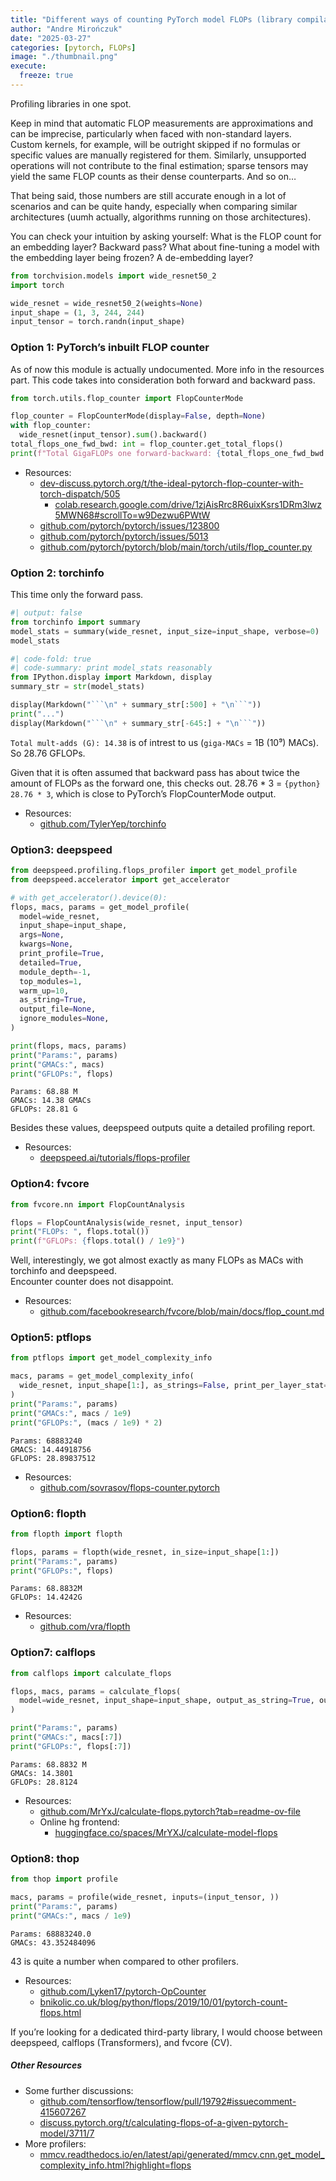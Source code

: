 ```yaml
---
title: "Different ways of counting PyTorch model FLOPs (library compilation)"
author: "Andre Mirończuk"
date: "2025-03-27"
categories: [pytorch, FLOPs]
image: "./thumbnail.png"
execute:
  freeze: true
---
```


Profiling libraries in one spot.

Keep in mind that automatic FLOP measurements are approximations and can be
imprecise, particularly when faced with non-standard layers. Custom kernels, for
example, will be outright skipped if no formulas or specific values are manually
registered for them. Similarly, unsupported operations will not contribute to the
final estimation; sparse tensors may yield the same FLOP counts as their dense
counterparts. And so on...

That being said, those numbers are still accurate enough in a lot of scenarios and
can be quite handy, especially when comparing similar architectures (uumh actually,
algorithms running on those architectures).

You can check your intuition by asking yourself: What is the FLOP count for an
embedding layer? Backward pass? What about fine-tuning a model with the embedding
layer being frozen? A de-embedding layer?

```python
from torchvision.models import wide_resnet50_2
import torch

wide_resnet = wide_resnet50_2(weights=None)
input_shape = (1, 3, 244, 244)
input_tensor = torch.randn(input_shape)
```

### Option 1: PyTorch's inbuilt FLOP counter

As of now this module is actually undocumented. More info in the resources part. This
code takes into consideration both forward and backward pass.

```python
from torch.utils.flop_counter import FlopCounterMode

flop_counter = FlopCounterMode(display=False, depth=None)
with flop_counter:
  wide_resnet(input_tensor).sum().backward()
total_flops_one_fwd_bwd: int = flop_counter.get_total_flops()
print(f"Total GigaFLOPs one forward-backward: {total_flops_one_fwd_bwd / 1e9}")
```

- Resources:
  - [dev-discuss.pytorch.org/t/the-ideal-pytorch-flop-counter-with-torch-dispatch/505](https://dev-discuss.pytorch.org/t/the-ideal-pytorch-flop-counter-with-torch-dispatch/505)
    - [colab.research.google.com/drive/1zjAisRrc8R6uixKsrs1DRm3lwz5MWN68#scrollTo=w9Dezwu6PWtW](https://colab.research.google.com/drive/1zjAisRrc8R6uixKsrs1DRm3lwz5MWN68#scrollTo=w9Dezwu6PWtW)
  - [github.com/pytorch/pytorch/issues/123800](https://github.com/pytorch/pytorch/issues/123800)
  - [github.com/pytorch/pytorch/issues/5013](https://github.com/pytorch/pytorch/issues/5013)
  - [github.com/pytorch/pytorch/blob/main/torch/utils/flop_counter.py](https://github.com/pytorch/pytorch/blob/main/torch/utils/flop_counter.py)


### Option 2: torchinfo

This time only the forward pass.

```python
#| output: false
from torchinfo import summary
model_stats = summary(wide_resnet, input_size=input_shape, verbose=0)
model_stats
```

```python
#| code-fold: true
#| code-summary: print model_stats reasonably
from IPython.display import Markdown, display
summary_str = str(model_stats)

display(Markdown("```\n" + summary_str[:500] + "\n```"))
print("...")
display(Markdown("```\n" + summary_str[-645:] + "\n```"))
```

`Total mult-adds (G): 14.38` is of intrest to us (`giga-MACs` = 1B (10⁹) MACs). So
28.76 GFLOPs.

Given that it is often assumed that backward pass has about twice the amount of FLOPs as
the forward one, this checks out. 28.76 * 3 = `{python} 28.76 * 3`, which is close to
PyTorch's FlopCounterMode output.

- Resources:
  - [github.com/TylerYep/torchinfo](https://github.com/TylerYep/torchinfo)

### Option3: deepspeed

```python
from deepspeed.profiling.flops_profiler import get_model_profile
from deepspeed.accelerator import get_accelerator

# with get_accelerator().device(0):
flops, macs, params = get_model_profile(
  model=wide_resnet,
  input_shape=input_shape,
  args=None,
  kwargs=None,
  print_profile=True,
  detailed=True,
  module_depth=-1,
  top_modules=1,
  warm_up=10,
  as_string=True,
  output_file=None,
  ignore_modules=None,
)

print(flops, macs, params)
print("Params:", params)
print("GMACs:", macs)
print("GFLOPs:", flops)
```

```text
Params: 68.88 M
GMACs: 14.38 GMACs
GFLOPs: 28.81 G
```

Besides these values, deepspeed outputs quite a detailed profiling report.

- Resources:
  - [deepspeed.ai/tutorials/flops-profiler](https://www.deepspeed.ai/tutorials/flops-profiler/)

### Option4: fvcore

```python
from fvcore.nn import FlopCountAnalysis

flops = FlopCountAnalysis(wide_resnet, input_tensor)
print("FLOPs: ", flops.total())
print(f"GFLOPs: {flops.total() / 1e9}")
```

Well, interestingly, we got almost exactly as many FLOPs as MACs with torchinfo and
deepspeed.  
Encounter counter does not disappoint.

- Resources:
  - [github.com/facebookresearch/fvcore/blob/main/docs/flop_count.md](https://github.com/facebookresearch/fvcore/blob/main/docs/flop_count.md)

### Option5: ptflops

```python
from ptflops import get_model_complexity_info

macs, params = get_model_complexity_info(
  wide_resnet, input_shape[1:], as_strings=False, print_per_layer_stat=False, backend='pytorch'
)
print("Params:", params)
print("GMACs:", macs / 1e9)
print("GFLOPs:", (macs / 1e9) * 2)
```

```text
Params: 68883240
GMACS: 14.44918756
GFLOPS: 28.89837512
```

- Resources:
  - [github.com/sovrasov/flops-counter.pytorch](https://github.com/sovrasov/flops-counter.pytorch)

### Option6: flopth

```python
from flopth import flopth

flops, params = flopth(wide_resnet, in_size=input_shape[1:])
print("Params:", params)
print("GFLOPs:", flops)
```

```text
Params: 68.8832M
GFLOPs: 14.4242G
```

- Resources:
  - [github.com/vra/flopth](https://github.com/vra/flopth)

### Option7: calflops

```python
from calflops import calculate_flops

flops, macs, params = calculate_flops(
  model=wide_resnet, input_shape=input_shape, output_as_string=True, output_precision=4
)

print("Params:", params)
print("GMACs:", macs[:7])
print("GFLOPs:", flops[:7])
```

```text
Params: 68.8832 M
GMACs: 14.3801
GFLOPs: 28.8124
```

- Resources:
  - [github.com/MrYxJ/calculate-flops.pytorch?tab=readme-ov-file](https://github.com/MrYxJ/calculate-flops.pytorch?tab=readme-ov-file)
  - Online hg frontend:
    - [huggingface.co/spaces/MrYXJ/calculate-model-flops](https://huggingface.co/spaces/MrYXJ/calculate-model-flops)

### Option8: thop

```python
from thop import profile

macs, params = profile(wide_resnet, inputs=(input_tensor, ))
print("Params:", params)
print("GMACs:", macs / 1e9)
```

```text
Params: 68883240.0
GMACs: 43.352484096
```

43 is quite a number when compared to other profilers.

- Resources:
  - [github.com/Lyken17/pytorch-OpCounter](https://github.com/Lyken17/pytorch-OpCounter)
  - [bnikolic.co.uk/blog/python/flops/2019/10/01/pytorch-count-flops.html](https://bnikolic.co.uk/blog/python/flops/2019/10/01/pytorch-count-flops.html)


If you're looking for a dedicated third-party library, I would choose between
deepspeed, calflops (Transformers), and fvcore (CV).

##### Other Resources

- Some further discussions:
  - [github.com/tensorflow/tensorflow/pull/19792#issuecomment-415607267](https://github.com/tensorflow/tensorflow/pull/19792#issuecomment-415607267)
  - [discuss.pytorch.org/t/calculating-flops-of-a-given-pytorch-model/3711/7](https://discuss.pytorch.org/t/calculating-flops-of-a-given-pytorch-model/3711/7)

- More profilers:
  - [mmcv.readthedocs.io/en/latest/api/generated/mmcv.cnn.get_model_complexity_info.html?highlight=flops](https://mmcv.readthedocs.io/en/latest/api/generated/mmcv.cnn.get_model_complexity_info.html?highlight=flops)
